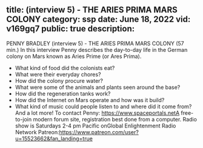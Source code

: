 title: (interview 5) - THE ARIES PRIMA MARS COLONY
category: ssp
date: June 18, 2022
vid: v169gq7
public: true
description:
---
PENNY BRADLEY (interview 5) - THE ARIES PRIMA MARS COLONY (57 min.)
In this interview Penny describes the day-to-day life in the German colony on Mars known as Aries Prime (or Ares Prima).
- What kind of food did the colonists eat?
- What were their everyday chores?
- How did the colony procure water?
- What were some of the animals and plants seen around the base?
- How did the regeneration tanks work?
- How did the Internet on Mars operate and how was it build?
- What kind of music could people listen to and where did it come from?
And a lot more!
To contact Penny:
https://www.spaceportals.net​​​​A free-to-join modern forum site, registration best done from a computer.
Radio show is Saturdays 2-4 pm Pacific onGlobal Enlightenment Radio Network
Patreon:https://www.patreon.com/user?u=15523662&fan_landing=true
